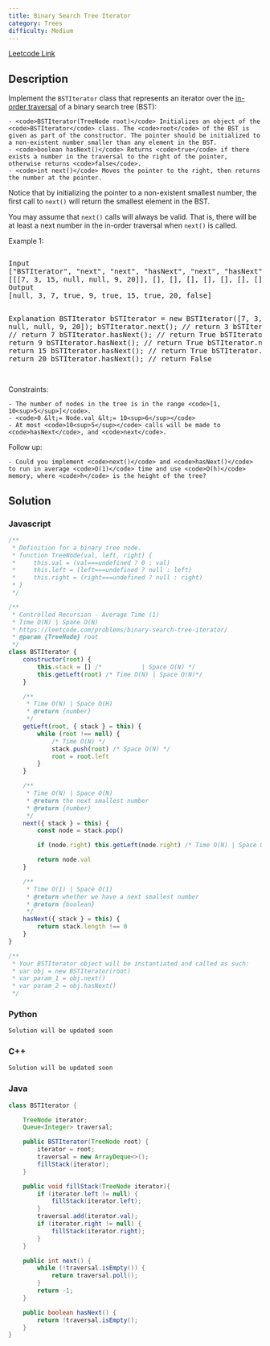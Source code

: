 ```yaml
---
title: Binary Search Tree Iterator
category: Trees
difficulty: Medium
---
```


<Callout>

[Leetcode Link](https://leetcode.com/problems/binary-search-tree-iterator)

</Callout>

## Description

Implement the <code>BSTIterator</code> class that represents an iterator over the <a href="https://en.wikipedia.org/wiki/Tree_traversal#In-order_(LNR)" target="_blank">in-order traversal</a> of a binary search tree (BST):

    - <code>BSTIterator(TreeNode root)</code> Initializes an object of the <code>BSTIterator</code> class. The <code>root</code> of the BST is given as part of the constructor. The pointer should be initialized to a non-existent number smaller than any element in the BST.
    - <code>boolean hasNext()</code> Returns <code>true</code> if there exists a number in the traversal to the right of the pointer, otherwise returns <code>false</code>.
    - <code>int next()</code> Moves the pointer to the right, then returns the number at the pointer.

Notice that by initializing the pointer to a non-existent smallest number, the first call to <code>next()</code> will return the smallest element in the BST.

You may assume that <code>next()</code> calls will always be valid. That is, there will be at least a next number in the in-order traversal when <code>next()</code> is called.

Example 1:

<Image alt="" src="https://assets.leetcode.com/uploads/2018/12/25/bst-tree.png" width={189} height={178} />
<br /><pre className="overflow-x-auto">
Input
[&quot;BSTIterator&quot;, &quot;next&quot;, &quot;next&quot;, &quot;hasNext&quot;, &quot;next&quot;, &quot;hasNext&quot;, &quot;next&quot;, &quot;hasNext&quot;, &quot;next&quot;, &quot;hasNext&quot;]
[[[7, 3, 15, null, null, 9, 20]], [], [], [], [], [], [], [], [], []]
Output
[null, 3, 7, true, 9, true, 15, true, 20, false]

Explanation
BSTIterator bSTIterator = new BSTIterator([7, 3, 15, null, null, 9, 20]);
bSTIterator.next(); // return 3
bSTIterator.next(); // return 7
bSTIterator.hasNext(); // return True
bSTIterator.next(); // return 9
bSTIterator.hasNext(); // return True
bSTIterator.next(); // return 15
bSTIterator.hasNext(); // return True
bSTIterator.next(); // return 20
bSTIterator.hasNext(); // return False

</pre>

Constraints:

    - The number of nodes in the tree is in the range <code>[1, 10<sup>5</sup>]</code>.
    - <code>0 &lt;= Node.val &lt;= 10<sup>6</sup></code>
    - At most <code>10<sup>5</sup></code> calls will be made to <code>hasNext</code>, and <code>next</code>.

Follow up:

    - Could you implement <code>next()</code> and <code>hasNext()</code> to run in average <code>O(1)</code> time and use <code>O(h)</code> memory, where <code>h</code> is the height of the tree?

## Solution

### Javascript

```javascript
/**
 * Definition for a binary tree node.
 * function TreeNode(val, left, right) {
 *     this.val = (val===undefined ? 0 : val)
 *     this.left = (left===undefined ? null : left)
 *     this.right = (right===undefined ? null : right)
 * }
 */

/**
 * Controlled Recursion - Average Time (1)
 * Time O(N) | Space O(N)
 * https://leetcode.com/problems/binary-search-tree-iterator/
 * @param {TreeNode} root
 */
class BSTIterator {
	constructor(root) {
		this.stack = [] /*           | Space O(N) */
		this.getLeft(root) /* Time O(N) | Space O(N)*/
	}

	/**
	 * Time O(N) | Space O(H)
	 * @return {number}
	 */
	getLeft(root, { stack } = this) {
		while (root !== null) {
			/* Time O(N) */
			stack.push(root) /* Space O(N) */
			root = root.left
		}
	}

	/**
	 * Time O(N) | Space O(N)
	 * @return the next smallest number
	 * @return {number}
	 */
	next({ stack } = this) {
		const node = stack.pop()

		if (node.right) this.getLeft(node.right) /* Time O(N) | Space O(N) */

		return node.val
	}

	/**
	 * Time O(1) | Space O(1)
	 * @return whether we have a next smallest number
	 * @return {boolean}
	 */
	hasNext({ stack } = this) {
		return stack.length !== 0
	}
}

/**
 * Your BSTIterator object will be instantiated and called as such:
 * var obj = new BSTIterator(root)
 * var param_1 = obj.next()
 * var param_2 = obj.hasNext()
 */
```

### Python

```python
Solution will be updated soon
```

### C++

```cpp
Solution will be updated soon
```

### Java

```java
class BSTIterator {

    TreeNode iterator;
    Queue<Integer> traversal;

    public BSTIterator(TreeNode root) {
        iterator = root;
        traversal = new ArrayDeque<>();
        fillStack(iterator);
    }

    public void fillStack(TreeNode iterator){
        if (iterator.left != null) {
            fillStack(iterator.left);
        }
        traversal.add(iterator.val);
        if (iterator.right != null) {
            fillStack(iterator.right);
        }
    }

    public int next() {
        while (!traversal.isEmpty()) {
            return traversal.poll();
        }
        return -1;
    }

    public boolean hasNext() {
        return !traversal.isEmpty();
    }
}
```
